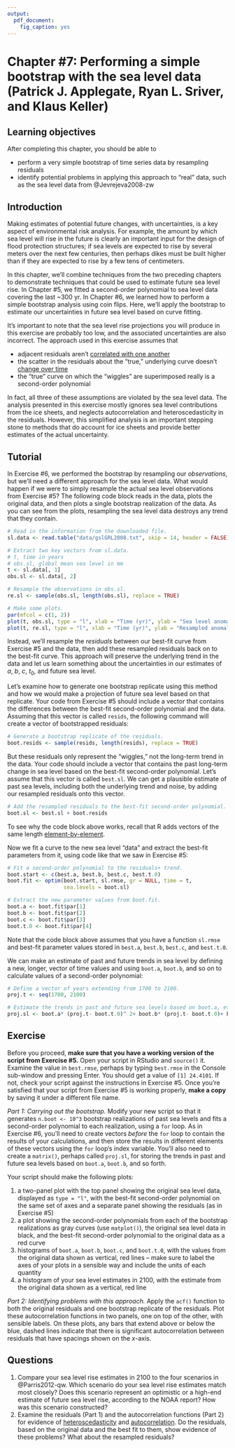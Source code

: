 ```yaml
---
output:
  pdf_document:
    fig_caption: yes
---
```


# Chapter #7: Performing a simple bootstrap with the sea level data (Patrick J. Applegate, Ryan L. Sriver, and Klaus Keller)

<!-- Copyright 2015 by the Authors -->

<!-- This file is part of Risk Analysis in the Earth Sciences: A Chapter Manual with Exercises in R. -->

<!-- This e-textbook is free software: you can redistribute it and/or modify it under the terms of the GNU General Public License as published by the Free Software Foundation, either version 3 of the License, or (at your option) any later version. -->

<!-- This e-textbook is distributed in the hope that it will be useful, but WITHOUT ANY WARRANTY; without even the implied warranty of MERCHANTABILITY or FITNESS FOR A PARTICULAR PURPOSE.  See the GNU General Public License for more details. -->

<!-- You should have received a copy of the GNU General Public License along with this e-textbook.  If not, see <http://www.gnu.org/licenses/>. -->

## Learning objectives

After completing this chapter, you should be able to

* perform a very simple bootstrap of time series data by resampling residuals
* identify potential problems in applying this approach to "real" data, such as the sea level data from @Jevrejeva2008-zw

## Introduction

Making estimates of potential future changes, with uncertainties, is a key aspect of environmental risk analysis.  For example, the amount by which sea level will rise in the future is clearly an important input for the design of flood protection structures; if sea levels are expected to rise by several meters over the next few centuries, then perhaps dikes must be built higher than if they are expected to rise by a few tens of centimeters.

In this chapter, we'll combine techniques from the two preceding chapters to demonstrate techniques that could be used to estimate future sea level rise.  In Chapter #5, we fitted a second-order polynomial to sea level data covering the last ~300 yr.  In Chapter #6, we learned how to perform a simple bootstrap analysis using coin flips.  Here, we'll apply the bootstrap to estimate our uncertainties in future sea level based on curve fitting.

It's important to note that the sea level rise projections you will produce in this exercise are probably too low, and the associated uncertainties are also incorrect.  The approach used in this exercise assumes that

* adjacent residuals aren't [correlated with one another](https://en.wikipedia.org/wiki/Autocorrelation)
* the scatter in the residuals about the "true," underlying curve doesn't [change over time](https://en.wikipedia.org/wiki/Heteroscedasticity)
* the "true" curve on which the "wiggles" are superimposed really is a second-order polynomial

In fact, all three of these assumptions are violated by the sea level data.  The analysis presented in this exercise mostly ignores sea level contributions from the ice sheets, and neglects autocorrelation and heteroscedasticity in the residuals.  However, this simplified analysis is an important stepping stone to methods that do account for ice sheets and provide better estimates of the actual uncertainty.

## Tutorial

In Exercise #6, we performed the bootstrap by resampling our *observations*, but we'll need a different approach for the sea level data.  What would happen if we were to simply resample the actual sea level observations from Exercise #5?  The following code block reads in the data, plots the original data, and then plots a single bootstrap realization of the data.  As you can see from the plots, resampling the sea level data destroys any trend that they contain.

```r
# Read in the information from the downloaded file.
sl.data <- read.table("data/gslGRL2008.txt", skip = 14, header = FALSE)

# Extract two key vectors from sl.data.
# t, time in years
# obs.sl, global mean sea level in mm
t <- sl.data[, 1]
obs.sl <- sl.data[, 2]

# Resample the observations in obs.sl.
re.sl <- sample(obs.sl, length(obs.sl), replace = TRUE)

# Make some plots.
par(mfcol = c(1, 2))
plot(t, obs.sl, type = "l", xlab = "Time (yr)", ylab = "Sea level anomaly (mm)")
plot(t, re.sl, type = "l", xlab = "Time (yr)", ylab = "Resampled anomalies (mm)")
```

Instead, we'll resample the *residuals* between our best-fit curve from Exercise #5 and the data, then add these resampled residuals back on to the best-fit curve. This approach will preserve the underlying trend in the data and let us learn something about the uncertainties in our estimates of $a$, $b$, $c$, $t_0$, and future sea level.

Let's examine how to generate one bootstrap replicate using this method and how we would make a projection of future sea level based on that replicate.  Your code from Exercise #5 should include a vector that contains the differences between the best-fit second-order polynomial and the data.  Assuming that this vector is called `resids`, the following command will create a vector of bootstrapped residuals:

```r
# Generate a bootstrap replicate of the residuals.
boot.resids <- sample(resids, length(resids), replace = TRUE)
```

But these residuals only represent the "wiggles," not the long-term trend in the data.  Your code should include a vector that contains the past long-term change in sea level based on the best-fit second-order polynomial.  Let's assume that this vector is called `best.sl`.  We can get a plausible estimate of past sea levels, including both the underlying trend and noise, by adding our resampled residuals onto this vector.

```r
# Add the resampled residuals to the best-fit second-order polynomial.
boot.sl <- best.sl + boot.resids
```

To see why the code block above works, recall that R adds vectors of the same length [element-by-element](https://cran.r-project.org/doc/manuals/r-release/R-intro.html#Vector-arithmetic).

Now we fit a curve to the new sea level "data" and extract the best-fit parameters from it, using code like that we saw in Exercise #5:

```r
# Fit a second-order polynomial to the residuals+ trend.
boot.start <- c(best.a, best.b, best.c, best.t.0)
boot.fit <- optim(boot.start, sl.rmse, gr = NULL, time = t,
                  sea.levels = boot.sl)

# Extract the new parameter values from boot.fit.
boot.a <- boot.fit$par[1]
boot.b <- boot.fit$par[2]
boot.c <- boot.fit$par[3]
boot.t.0 <- boot.fit$par[4]
```

Note that the code block above assumes that you have a function `sl.rmse` and best-fit parameter values stored in `best.a`, `best.b`, `best.c`, and `best.t.0`.

We can make an estimate of past and future trends in sea level by defining a new, longer, vector of time values and using `boot.a`, `boot.b`, and so on to calculate values of a second-order polynomial:

```r
# Define a vector of years extending from 1700 to 2100.
proj.t <- seq(1700, 2100)

# Estimate the trends in past and future sea levels based on boot.a, etc.
proj.sl <- boot.a* (proj.t- boot.t.0)^ 2+ boot.b* (proj.t- boot.t.0)+ boot.c
```

## Exercise

Before you proceed, **make sure that you have a working version of the script from Exercise #5.**  Open your script in RStudio and `source()` it.  Examine the value in `best.rmse`, perhaps by typing `best.rmse` in the Console sub-window and pressing Enter.  You should get a value of `[1] 24.4101`.  If not, check your script against the instructions in Exercise #5.  Once you're satisfied that your script from Exercise #5 is working properly, **make a copy** by saving it under a different file name.

*Part 1: Carrying out the bootstrap.*  Modify your new script so that it generates `n.boot <- 10^3` bootstrap realizations of past sea levels and fits a second-order polynomial to each realization, using a `for` loop.  As in Exercise #6, you'll need to create vectors *before* the `for` loop to contain the results of your calculations, and then store the results in different elements of these vectors using the `for` loop's index variable.  You'll also need to create a `matrix()`, perhaps called `proj.sl`, for storing the trends in past and future sea levels based on `boot.a`, `boot.b`, and so forth.

Your script should make the following plots:

1. a two-panel plot with the top panel showing the original sea level data, displayed as `type = "l"`, with the best-fit second-order polynomial on the same set of axes and a separate panel showing the residuals (as in Exercise #5)
2. a plot showing the second-order polynomials from each of the bootstrap realizations as gray curves (use `matplot()`), the original sea level data in black, and the best-fit second-order polynomial to the original data as a red curve
3. histograms of `boot.a`, `boot.b`, `boot.c`, and `boot.t.0`, with the values from the original data shown as vertical, red lines -- make sure to label the axes of your plots in a sensible way and include the units of each quantity
4. a histogram of your sea level estimates in 2100, with the estimate from the original data shown as a vertical, red line

*Part 2: Identifying problems with this approach.*  Apply the `acf()` function to both the original residuals and one bootstrap replicate of the residuals.  Plot these autocorrelation functions in two panels, one on top of the other, with sensible labels.  On these plots, any bars that extend above or below the blue, dashed lines indicate that there is significant autocorrelation between residuals that have spacings shown on the $x$-axis.

## Questions

1. Compare your sea level rise estimates in 2100 to the four scenarios in @Parris2012-qw.  Which scenario do your sea level rise estimates match most closely?  Does this scenario represent an optimistic or a high-end estimate of future sea level rise, according to the NOAA report?  How was this scenario constructed?
2. Examine the residuals (Part 1) and the autocorrelation functions (Part 2) for evidence of [heteroscedasticity](https://en.wikipedia.org/wiki/Heteroscedasticity) and [autocorrelation](https://en.wikipedia.org/wiki/Autocorrelation).  Do the residuals, based on the original data and the best fit to them, show evidence of these problems?  What about the resampled residuals?
